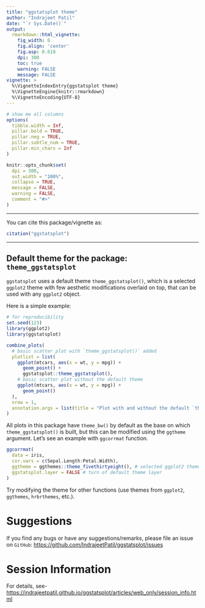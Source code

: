 ```yaml
---
title: "ggstatsplot theme"
author: "Indrajeet Patil"
date: "`r Sys.Date()`"
output:
  rmarkdown::html_vignette:
    fig_width: 6
    fig.align: 'center'
    fig.asp: 0.618
    dpi: 300
    toc: true
    warning: FALSE
    message: FALSE
vignette: >
  %\VignetteIndexEntry{ggstatsplot theme}
  %\VignetteEngine{knitr::rmarkdown}
  %\VignetteEncoding{UTF-8}
---
```


```r
# show me all columns
options(
  tibble.width = Inf,
  pillar.bold = TRUE,
  pillar.neg = TRUE,
  pillar.subtle_num = TRUE,
  pillar.min_chars = Inf
)

knitr::opts_chunk$set(
  dpi = 300,
  out.width = "100%",
  collapse = TRUE,
  message = FALSE,
  warning = FALSE,
  comment = "#>"
)
```

---

You can cite this package/vignette as:

```r
citation("ggstatsplot")
```

---

## Default theme for the package: `theme_ggstatsplot`

`ggstatsplot` uses a default theme `theme_ggstatsplot()`, which is a selected
`ggplot2` theme with few aesthetic modifications overlaid on top, that can be
used with any `ggplot2` object.

Here is a simple example:

```r
# for reproducibility
set.seed(123)
library(ggplot2)
library(ggstatsplot)

combine_plots(
  # basic scatter plot with `theme_ggstatsplot()` added
  plotlist = list(
    ggplot(mtcars, aes(x = wt, y = mpg)) +
      geom_point() +
      ggstatsplot::theme_ggstatsplot(),
    # basic scatter plot without the default theme
    ggplot(mtcars, aes(x = wt, y = mpg)) +
      geom_point()
  ),
  nrow = 1,
  annotation.args = list(title = "Plot with and without the default `theme_ggstatsplot` overlaid")
)
```

All plots in this package have `theme_bw()` by default as the base on which
`theme_ggstatsplot()` is built, but this can be modified using the `ggtheme`
argument. Let's see an example with `ggcorrmat` function.

```r
ggcorrmat(
  data = iris,
  cor.vars = c(Sepal.Length:Petal.Width),
  ggtheme = ggthemes::theme_fivethirtyeight(), # selected ggplot2 theme
  ggstatsplot.layer = FALSE # turn of default theme layer
)
```

Try modifying the theme for other functions (use themes from `ggplot2`,
`ggthemes`, `hrbrthemes`, etc.).

# Suggestions

If you find any bugs or have any suggestions/remarks, please file an issue on
`GitHub`: <https://github.com/IndrajeetPatil/ggstatsplot/issues>

# Session Information

For details, see-
<https://indrajeetpatil.github.io/ggstatsplot/articles/web_only/session_info.html>
